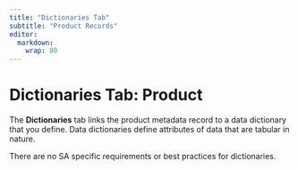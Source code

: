 ```yaml
---
title: "Dictionaries Tab"
subtitle: "Product Records"
editor: 
  markdown: 
    wrap: 80
---
```


# Dictionaries Tab: Product

The **Dictionaries** tab links the product metadata record to a data dictionary
that you define. Data dictionaries define attributes of data that are tabular in
nature.

There are no SA specific requirements or best practices for dictionaries.
